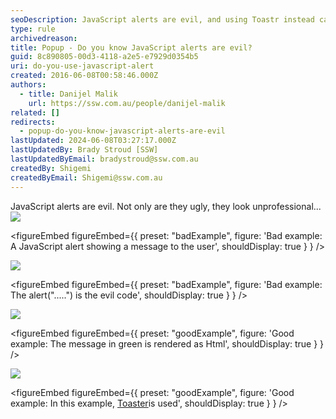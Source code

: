 ```yaml
---
seoDescription: JavaScript alerts are evil, and using Toastr instead can improve user experience with customizable notifications.
type: rule
archivedreason:
title: Popup - Do you know JavaScript alerts are evil?
guid: 8c890805-00d3-4118-a2e5-e7929d0354b5
uri: do-you-use-javascript-alert
created: 2016-06-08T00:58:46.000Z
authors:
  - title: Danijel Malik
    url: https://ssw.com.au/people/danijel-malik
related: []
redirects:
  - popup-do-you-know-javascript-alerts-are-evil
lastUpdated: 2024-06-08T03:27:17.000Z
lastUpdatedBy: Brady Stroud [SSW]
lastUpdatedByEmail: bradystroud@ssw.com.au
createdBy: Shigemi
createdByEmail: Shigemi@ssw.com.au
---
```


JavaScript alerts are evil. Not only are they ugly, they look unprofessional...
![](JS_Alert.png)

<figureEmbed figureEmbed={{
  preset: "badExample",
  figure: 'Bad example: A JavaScript alert showing a message to the user',
  shouldDisplay: true
} } />


![](JSAlert_Code.png)

<figureEmbed figureEmbed={{
  preset: "badExample",
  figure: 'Bad example: The alert(".....") is the evil code',
  shouldDisplay: true
} } />


![](Toastr_Alert.png)

<figureEmbed figureEmbed={{
  preset: "goodExample",
  figure: 'Good example: The message in green is rendered as Html',
  shouldDisplay: true
} } />


![](JS_Alert_2.png)

<figureEmbed figureEmbed={{
  preset: "goodExample",
  figure: 'Good example: In this example, [Toaster](https://github.com/CodeSeven/toastr)is used',
  shouldDisplay: true
} } />
